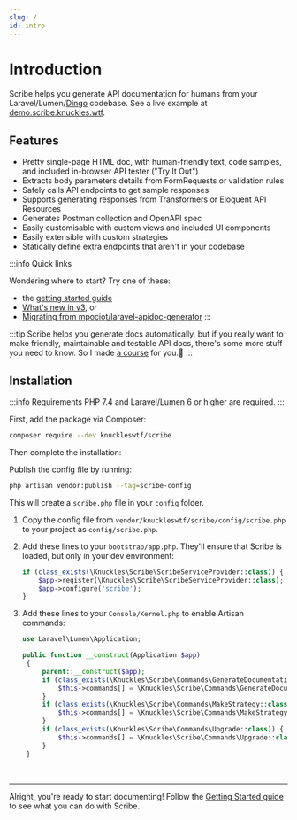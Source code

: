 ```yaml
---
slug: /
id: intro
---
```


# Introduction

Scribe helps you generate API documentation for humans from your Laravel/Lumen/[Dingo](https://github.com/dingo/api) codebase. See a live example at [demo.scribe.knuckles.wtf](https://demo.scribe.knuckles.wtf).

## Features
- Pretty single-page HTML doc, with human-friendly text, code samples, and included in-browser API tester ("Try It Out")
- Extracts body parameters details from FormRequests or validation rules
- Safely calls API endpoints to get sample responses
- Supports generating responses from Transformers or Eloquent API Resources
- Generates Postman collection and OpenAPI spec
- Easily customisable with custom views and included UI components
- Easily extensible with custom strategies
- Statically define extra endpoints that aren't in your codebase

:::info Quick links

Wondering where to start? Try one of these:

- the [getting started guide](/laravel/3.x/getting-started)
- [What's new in v3](/blog/laravel-v3), or
- [Migrating from mpociot/laravel-apidoc-generator](/laravel/3.x/migrating-apidoc)
:::


:::tip
Scribe helps you generate docs automatically, but if you really want to make friendly, maintainable and testable API docs, there's some more stuff you need to know. So I made [a course](https://apidocsfordevs.com?utm_source=scribe-laravel-docs&utm_medium=referral&utm_campaign=none) for you.🤗
:::

## Installation

:::info Requirements
PHP 7.4 and Laravel/Lumen 6 or higher are required.
:::

First, add the package via Composer:

```sh
composer require --dev knuckleswtf/scribe
```

Then complete the installation:


<LaravelLumenTabs>
<TabItem value="laravel">

Publish the config file by running:

```bash
php artisan vendor:publish --tag=scribe-config
```
This will create a `scribe.php` file in your `config` folder.

</TabItem>
<TabItem value="lumen">

1. Copy the config file from `vendor/knuckleswtf/scribe/config/scribe.php` to your project as `config/scribe.php`.
2. Add these lines to your `bootstrap/app.php`. They'll ensure that Scribe is loaded, but only in your dev environment:

   ```php title=bootstrap/app.php
   if (class_exists(\Knuckles\Scribe\ScribeServiceProvider::class)) {
       $app->register(\Knuckles\Scribe\ScribeServiceProvider::class);
       $app->configure('scribe');
   }
   ```
3. Add these lines to your `Console/Kernel.php` to enable Artisan commands:

   ```php title=Console/Kernel.php
   use Laravel\Lumen\Application;

   public function __construct(Application $app)
    {
        parent::__construct($app);
        if (class_exists(\Knuckles\Scribe\Commands\GenerateDocumentation::class)) {
            $this->commands[] = \Knuckles\Scribe\Commands\GenerateDocumentation::class;
        }
        if (class_exists(\Knuckles\Scribe\Commands\MakeStrategy::class)) {
            $this->commands[] = \Knuckles\Scribe\Commands\MakeStrategy::class;
        }
        if (class_exists(\Knuckles\Scribe\Commands\Upgrade::class)) {
            $this->commands[] = \Knuckles\Scribe\Commands\Upgrade::class;
        }
    }
   ```

</TabItem>
</LaravelLumenTabs>

<br />

---

Alright, you're ready to start documenting! Follow the [Getting Started guide](/laravel/3.x/getting-started) to see what you can do with Scribe.
